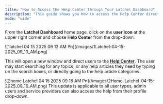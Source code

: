 ```yaml
---
title: "How to Access the Help Center Through Your Latchel Dashboard"
description: "This guide shows you how to access the Help Center directly from your Latchel dashboard. Whether you need answers to common questions or step-by-step instructions, the Help Center is your go-to resource for quick support."
mode: "wide"
---
```


From the **Latchel Dashboard** home page, click on the **user icon** at the upper right corner and choose **Help Center** from the drop-down.

<Frame>
  ![1latchel 04 15 2025 09 13 AM Pn](/images/1Latchel-04-15-2025_09_13_AM.png)
</Frame>

This will open a new window and direct users to the [**Help Center**](https://help.latchel.com/home). The user may start searching for any topics, or any help articles they need by typing on the search boxes, or directly going to the help article categories.

<Frame>
  ![2home Latchel 04 15 2025 09 16 AM Pn](/images/2Home-Latchel-04-15-2025_09_16_AM.png)
</Frame>

<Note>
  This update is applicable to all user types, admin users and service providers can also access the help from their profile drop-down.
</Note>